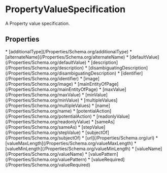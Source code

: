   
# PropertyValueSpecification

A Property value specification.

## Properties

<Grid>
* [additionalType](/Properties/Schema.org/additionalType)
* [alternateName](/Properties/Schema.org/alternateName)
* [defaultValue](/Properties/Schema.org/defaultValue)
* [description](/Properties/Schema.org/description)
* [disambiguatingDescription](/Properties/Schema.org/disambiguatingDescription)
* [identifier](/Properties/Schema.org/identifier)
* [image](/Properties/Schema.org/image)
* [mainEntityOfPage](/Properties/Schema.org/mainEntityOfPage)
* [maxValue](/Properties/Schema.org/maxValue)
* [minValue](/Properties/Schema.org/minValue)
* [multipleValues](/Properties/Schema.org/multipleValues)
* [name](/Properties/Schema.org/name)
* [potentialAction](/Properties/Schema.org/potentialAction)
* [readonlyValue](/Properties/Schema.org/readonlyValue)
* [sameAs](/Properties/Schema.org/sameAs)
* [stepValue](/Properties/Schema.org/stepValue)
* [subjectOf](/Properties/Schema.org/subjectOf)
* [url](/Properties/Schema.org/url)
* [valueMaxLength](/Properties/Schema.org/valueMaxLength)
* [valueMinLength](/Properties/Schema.org/valueMinLength)
* [valueName](/Properties/Schema.org/valueName)
* [valuePattern](/Properties/Schema.org/valuePattern)
* [valueRequired](/Properties/Schema.org/valueRequired)
</Grid>

